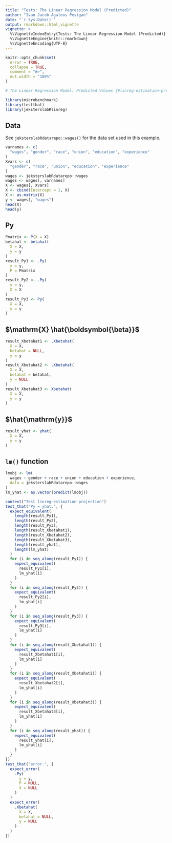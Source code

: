 ```yaml
---
title: "Tests: The Linear Regression Model (Predicted)"
author: "Ivan Jacob Agaloos Pesigan"
date: "`r Sys.Date()`"
output: rmarkdown::html_vignette
vignette: >
  %\VignetteIndexEntry{Tests: The Linear Regression Model (Predicted)}
  %\VignetteEngine{knitr::rmarkdown}
  %\VignetteEncoding{UTF-8}
---
```



```r
knitr::opts_chunk$set(
  error = TRUE,
  collapse = TRUE,
  comment = "#>",
  out.width = "100%"
)
```




```r
# The Linear Regression Model: Predicted Values {#linreg-estimation-predicted-example}
```



```r
library(microbenchmark)
library(testthat)
library(jeksterslabRlinreg)
```


## Data

See `jeksterslabRdatarepo::wages()` for the data set used in this example.


```r
varnames <- c(
  "wages", "gender", "race", "union", "education", "experience"
)
Xvars <- c(
  "gender", "race", "union", "education", "experience"
)
wages <- jeksterslabRdatarepo::wages
wages <- wages[, varnames]
X <- wages[, Xvars]
X <- cbind(Intercept = 1, X)
X <- as.matrix(X)
y <- wages[, "wages"]
head(X)
head(y)
```


## $\mathrm{Py}$


```r
Pmatrix <- P(X = X)
betahat <- betahat(
  X = X,
  y = y
)
result_Py1 <- .Py(
  y = y,
  P = Pmatrix
)
result_Py2 <- .Py(
  y = y,
  X = X
)
result_Py3 <- Py(
  X = X,
  y = y
)
```


## $\mathrm{X} \hat{\boldsymbol{\beta}}$


```r
result_Xbetahat1 <- .Xbetahat(
  X = X,
  betahat = NULL,
  y = y
)
result_Xbetahat2 <- .Xbetahat(
  X = X,
  betahat = betahat,
  y = NULL
)
result_Xbetahat3 <- Xbetahat(
  X = X,
  y = y
)
```


## $\hat{\mathrm{y}}$


```r
result_yhat <- yhat(
  X = X,
  y = y
)
```


## `lm()` function


```r
lmobj <- lm(
  wages ~ gender + race + union + education + experience,
  data = jeksterslabRdatarepo::wages
)
lm_yhat <- as.vector(predict(lmobj))
```




```r
context("Test linreg-estimation-projection")
test_that("Py = yhat.", {
  expect_equivalent(
    length(result_Py1),
    length(result_Py2),
    length(result_Py3),
    length(result_Xbetahat1),
    length(result_Xbetahat2),
    length(result_Xbetahat3),
    length(result_yhat),
    length(lm_yhat)
  )
  for (i in seq_along(result_Py1)) {
    expect_equivalent(
      result_Py1[i],
      lm_yhat[i]
    )
  }
  for (i in seq_along(result_Py2)) {
    expect_equivalent(
      result_Py2[i],
      lm_yhat[i]
    )
  }
  for (i in seq_along(result_Py3)) {
    expect_equivalent(
      result_Py3[i],
      lm_yhat[i]
    )
  }
  for (i in seq_along(result_Xbetahat1)) {
    expect_equivalent(
      result_Xbetahat1[i],
      lm_yhat[i]
    )
  }
  for (i in seq_along(result_Xbetahat2)) {
    expect_equivalent(
      result_Xbetahat2[i],
      lm_yhat[i]
    )
  }
  for (i in seq_along(result_Xbetahat3)) {
    expect_equivalent(
      result_Xbetahat3[i],
      lm_yhat[i]
    )
  }
  for (i in seq_along(result_yhat)) {
    expect_equivalent(
      result_yhat[i],
      lm_yhat[i]
    )
  }
})
test_that("error.", {
  expect_error(
    .Py(
      y = y,
      P = NULL,
      X = NULL
    )
  )
  expect_error(
    .Xbetahat(
      X = X,
      betahat = NULL,
      y = NULL
    )
  )
})
```

